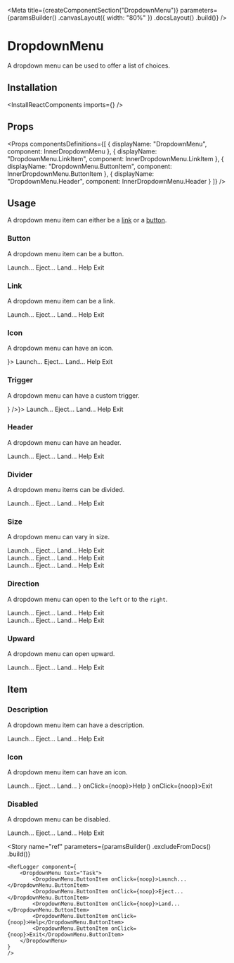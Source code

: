 
<Meta
    title={createComponentSection("DropdownMenu")}
    parameters={paramsBuilder()
        .canvasLayout({ width: "80%" })
        .docsLayout(<ReactComponentsLayout semanticPath="/modules/dropdown" />)
        .build()}
/>

# DropdownMenu

A dropdown menu can be used to offer a list of choices.

## Installation

<InstallReactComponents imports={<Imports />} />

## Props

<HocWarning componentName="Dropdown" semanticPath="/modules/dropdown" />

<Props
    componentsDefinitions={[
        { displayName: "DropdownMenu", component: InnerDropdownMenu },
        { displayName: "DropdownMenu.LinkItem", component: InnerDropdownMenu.LinkItem },
        { displayName: "DropdownMenu.ButtonItem", component: InnerDropdownMenu.ButtonItem },
        { displayName: "DropdownMenu.Header", component: InnerDropdownMenu.Header }
    ]}
/>

## Usage

A dropdown menu item can either be a [link](https://developer.mozilla.org/en-US/docs/Web/HTML/Element/a) or a [button](https://developer.mozilla.org/en-US/docs/Web/HTML/Element/button).

### Button

A dropdown menu item can be a button.

<Preview>
    <Story name="button">
        <DropdownMenu text="Task">
            <DropdownMenu.ButtonItem onClick={noop}>Launch...</DropdownMenu.ButtonItem>
            <DropdownMenu.ButtonItem onClick={noop}>Eject...</DropdownMenu.ButtonItem>
            <DropdownMenu.ButtonItem onClick={noop}>Land...</DropdownMenu.ButtonItem>
            <DropdownMenu.ButtonItem onClick={noop}>Help</DropdownMenu.ButtonItem>
            <DropdownMenu.ButtonItem onClick={noop}>Exit</DropdownMenu.ButtonItem>
        </DropdownMenu>
    </Story>
</Preview>

### Link

A dropdown menu item can be a link.

<Preview>
    <Story name="link">
        <DropdownMenu text="Task">
            <DropdownMenu.LinkItem href="https://www.sharegate.com" target="_blank">Launch...</DropdownMenu.LinkItem>
            <DropdownMenu.LinkItem href="https://www.sharegate.com" target="_blank">Eject...</DropdownMenu.LinkItem>
            <DropdownMenu.LinkItem href="https://www.sharegate.com" target="_blank">Land...</DropdownMenu.LinkItem>
            <DropdownMenu.LinkItem href="https://www.sharegate.com" target="_blank">Help</DropdownMenu.LinkItem>
            <DropdownMenu.LinkItem href="https://www.sharegate.com" target="_blank">Exit</DropdownMenu.LinkItem>
        </DropdownMenu>
    </Story>
</Preview>

### Icon

A dropdown menu can have an icon.

<Preview>
    <Story name="icon">
        <DropdownMenu text="Task" icon={<FolderIcon />}>
            <DropdownMenu.ButtonItem onClick={noop}>Launch...</DropdownMenu.ButtonItem>
            <DropdownMenu.ButtonItem onClick={noop}>Eject...</DropdownMenu.ButtonItem>
            <DropdownMenu.ButtonItem onClick={noop}>Land...</DropdownMenu.ButtonItem>
            <DropdownMenu.ButtonItem onClick={noop}>Help</DropdownMenu.ButtonItem>
            <DropdownMenu.ButtonItem onClick={noop}>Exit</DropdownMenu.ButtonItem>
        </DropdownMenu>
    </Story>
</Preview>

### Trigger

A dropdown menu can have a custom trigger.

<Preview>
    <Story name="trigger">
        <DropdownMenu trigger={<Button circular secondary icon={<VerticalDotsIcon />} />}>
            <DropdownMenu.ButtonItem onClick={noop}>Launch...</DropdownMenu.ButtonItem>
            <DropdownMenu.ButtonItem onClick={noop}>Eject...</DropdownMenu.ButtonItem>
            <DropdownMenu.ButtonItem onClick={noop}>Land...</DropdownMenu.ButtonItem>
            <DropdownMenu.ButtonItem onClick={noop}>Help</DropdownMenu.ButtonItem>
            <DropdownMenu.ButtonItem onClick={noop}>Exit</DropdownMenu.ButtonItem>
        </DropdownMenu>
    </Story>
</Preview>

### Header

A dropdown menu can have an header.

<Preview>
    <Story name="header">
        <DropdownMenu text="Task">
            <DropdownMenu.Header text="Quick actions" />
            <DropdownMenu.ButtonItem onClick={noop}>Launch...</DropdownMenu.ButtonItem>
            <DropdownMenu.ButtonItem onClick={noop}>Eject...</DropdownMenu.ButtonItem>
            <DropdownMenu.ButtonItem onClick={noop}>Land...</DropdownMenu.ButtonItem>
            <DropdownMenu.ButtonItem onClick={noop}>Help</DropdownMenu.ButtonItem>
            <DropdownMenu.ButtonItem onClick={noop}>Exit</DropdownMenu.ButtonItem>
        </DropdownMenu>
    </Story>
</Preview>

### Divider

A dropdown menu items can be divided.

<Preview>
    <Story name="divider">
        <DropdownMenu text="Task">
            <DropdownMenu.ButtonItem onClick={noop}>Launch...</DropdownMenu.ButtonItem>
            <DropdownMenu.ButtonItem onClick={noop}>Eject...</DropdownMenu.ButtonItem>
            <DropdownMenu.ButtonItem onClick={noop}>Land...</DropdownMenu.ButtonItem>
            <DropdownMenu.Divider />
            <DropdownMenu.ButtonItem onClick={noop}>Help</DropdownMenu.ButtonItem>
            <DropdownMenu.ButtonItem onClick={noop}>Exit</DropdownMenu.ButtonItem>
        </DropdownMenu>
    </Story>
</Preview>

### Size

A dropdown menu can vary in size.

<Preview>
    <Story name="size">
        <div className="flex">
            <div className="mr12">
                <DropdownMenu text="Task" size="small">
                    <DropdownMenu.ButtonItem onClick={noop}>Launch...</DropdownMenu.ButtonItem>
                    <DropdownMenu.ButtonItem onClick={noop}>Eject...</DropdownMenu.ButtonItem>
                    <DropdownMenu.ButtonItem onClick={noop}>Land...</DropdownMenu.ButtonItem>
                    <DropdownMenu.ButtonItem onClick={noop}>Help</DropdownMenu.ButtonItem>
                    <DropdownMenu.ButtonItem onClick={noop}>Exit</DropdownMenu.ButtonItem>
                </DropdownMenu>
            </div>
            <div className="mr12">
                <DropdownMenu text="Task">
                    <DropdownMenu.ButtonItem onClick={noop}>Launch...</DropdownMenu.ButtonItem>
                    <DropdownMenu.ButtonItem onClick={noop}>Eject...</DropdownMenu.ButtonItem>
                    <DropdownMenu.ButtonItem onClick={noop}>Land...</DropdownMenu.ButtonItem>
                    <DropdownMenu.ButtonItem onClick={noop}>Help</DropdownMenu.ButtonItem>
                    <DropdownMenu.ButtonItem onClick={noop}>Exit</DropdownMenu.ButtonItem>
                </DropdownMenu>
            </div>
            <div>
                <DropdownMenu text="Task" size="large">
                    <DropdownMenu.ButtonItem onClick={noop}>Launch...</DropdownMenu.ButtonItem>
                    <DropdownMenu.ButtonItem onClick={noop}>Eject...</DropdownMenu.ButtonItem>
                    <DropdownMenu.ButtonItem onClick={noop}>Land...</DropdownMenu.ButtonItem>
                    <DropdownMenu.ButtonItem onClick={noop}>Help</DropdownMenu.ButtonItem>
                    <DropdownMenu.ButtonItem onClick={noop}>Exit</DropdownMenu.ButtonItem>
                </DropdownMenu>
            </div>
        </div>
    </Story>
</Preview>

### Direction

A dropdown menu can open to the `left` or to the `right`.

<Preview>
    <Story name="direction">
        <div className="flex">
            <div className="mr12">
                <DropdownMenu text="Left" direction="left">
                    <DropdownMenu.ButtonItem onClick={noop}>Launch...</DropdownMenu.ButtonItem>
                    <DropdownMenu.ButtonItem onClick={noop}>Eject...</DropdownMenu.ButtonItem>
                    <DropdownMenu.ButtonItem onClick={noop}>Land...</DropdownMenu.ButtonItem>
                    <DropdownMenu.ButtonItem onClick={noop}>Help</DropdownMenu.ButtonItem>
                    <DropdownMenu.ButtonItem onClick={noop}>Exit</DropdownMenu.ButtonItem>
                </DropdownMenu>
            </div>
            <div>
                <DropdownMenu text="Right" direction="right">
                    <DropdownMenu.ButtonItem onClick={noop}>Launch...</DropdownMenu.ButtonItem>
                    <DropdownMenu.ButtonItem onClick={noop}>Eject...</DropdownMenu.ButtonItem>
                    <DropdownMenu.ButtonItem onClick={noop}>Land...</DropdownMenu.ButtonItem>
                    <DropdownMenu.ButtonItem onClick={noop}>Help</DropdownMenu.ButtonItem>
                    <DropdownMenu.ButtonItem onClick={noop}>Exit</DropdownMenu.ButtonItem>
                </DropdownMenu>
            </div>
        </div>
    </Story>
</Preview>

### Upward

A dropdown menu can open upward.

<Preview>
    <Story name="upward">
        <DropdownMenu text="Task" upward>
            <DropdownMenu.ButtonItem onClick={noop}>Launch...</DropdownMenu.ButtonItem>
            <DropdownMenu.ButtonItem onClick={noop}>Eject...</DropdownMenu.ButtonItem>
            <DropdownMenu.ButtonItem onClick={noop}>Land...</DropdownMenu.ButtonItem>
            <DropdownMenu.ButtonItem onClick={noop}>Help</DropdownMenu.ButtonItem>
            <DropdownMenu.ButtonItem onClick={noop}>Exit</DropdownMenu.ButtonItem>
        </DropdownMenu>
    </Story>
</Preview>

## Item

### Description

A dropdown menu item can have a description.

<Preview>
    <Story name="item description">
        <DropdownMenu text="Task">
            <DropdownMenu.ButtonItem description="ctrl + l" onClick={noop}>Launch...</DropdownMenu.ButtonItem>
            <DropdownMenu.ButtonItem description="ctrl + e" onClick={noop}>Eject...</DropdownMenu.ButtonItem>
            <DropdownMenu.ButtonItem description="ctrl + shift + l" onClick={noop}>Land...</DropdownMenu.ButtonItem>
            <DropdownMenu.ButtonItem description="ctrl + h" onClick={noop}>Help</DropdownMenu.ButtonItem>
            <DropdownMenu.ButtonItem description="ctrl + alt + del" onClick={noop}>Exit</DropdownMenu.ButtonItem>
        </DropdownMenu>
    </Story>
</Preview>

### Icon

A dropdown menu item can have an icon.

<Preview>
    <Story name="item icon">
        <DropdownMenu text="Task">
            <DropdownMenu.ButtonItem onClick={noop}>Launch...</DropdownMenu.ButtonItem>
            <DropdownMenu.ButtonItem onClick={noop}>Eject...</DropdownMenu.ButtonItem>
            <DropdownMenu.ButtonItem onClick={noop}>Land...</DropdownMenu.ButtonItem>
            <DropdownMenu.ButtonItem icon={<HelpIcon />} onClick={noop}>Help</DropdownMenu.ButtonItem>
            <DropdownMenu.ButtonItem icon={<SignoutIcon />} onClick={noop}>Exit</DropdownMenu.ButtonItem>
        </DropdownMenu>
    </Story>
</Preview>

### Disabled

A dropdown menu can be disabled.

<Preview>
    <Story name="item disabled">
        <DropdownMenu text="Task">
            <DropdownMenu.ButtonItem onClick={noop}>Launch...</DropdownMenu.ButtonItem>
            <DropdownMenu.ButtonItem disabled onClick={noop}>Eject...</DropdownMenu.ButtonItem>
            <DropdownMenu.ButtonItem disabled onClick={noop}>Land...</DropdownMenu.ButtonItem>
            <DropdownMenu.ButtonItem onClick={noop}>Help</DropdownMenu.ButtonItem>
            <DropdownMenu.ButtonItem onClick={noop}>Exit</DropdownMenu.ButtonItem>
        </DropdownMenu>
    </Story>
</Preview>

<Story
    name="ref"
    parameters={paramsBuilder()
        .excludeFromDocs()
        .build()}
>
    <RefLogger component={
        <DropdownMenu text="Task">
            <DropdownMenu.ButtonItem onClick={noop}>Launch...</DropdownMenu.ButtonItem>
            <DropdownMenu.ButtonItem onClick={noop}>Eject...</DropdownMenu.ButtonItem>
            <DropdownMenu.ButtonItem onClick={noop}>Land...</DropdownMenu.ButtonItem>
            <DropdownMenu.ButtonItem onClick={noop}>Help</DropdownMenu.ButtonItem>
            <DropdownMenu.ButtonItem onClick={noop}>Exit</DropdownMenu.ButtonItem>
        </DropdownMenu>
    }
    />
</Story>

